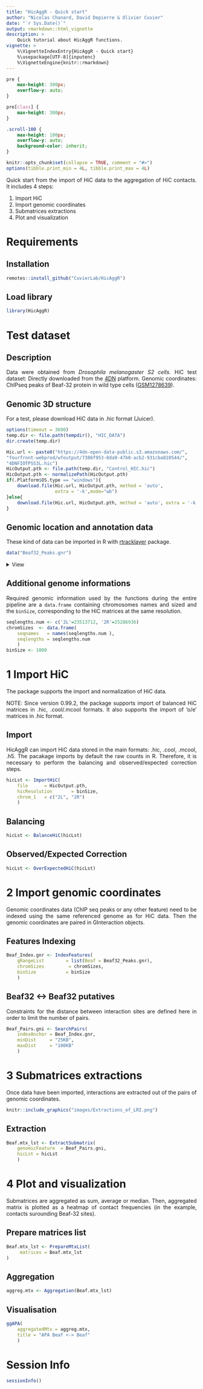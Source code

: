 ```yaml
---
title: "HicAggR - Quick start"
author: "Nicolas Chanard, David Depierre & Olivier Cuvier"
date: "`r Sys.Date()`"
output: rmarkdown::html_vignette
description: >
    Quick tutorial about HicAggR functions.
vignette: >
    %\VignetteIndexEntry{HicAggR - Quick start}
    %\usepackage[UTF-8]{inputenc}
    %\VignetteEngine{knitr::rmarkdown}
---
```

<style>
body {
text-align: justify}
</style>
```css
pre {
    max-height: 300px;
    overflow-y: auto;
}

pre[class] {
    max-height: 300px;
}
```
```css
.scroll-100 {
    max-height: 100px;
    overflow-y: auto;
    background-color: inherit;
}
```
```r
knitr::opts_chunk$set(collapse = TRUE, comment = "#>")
options(tibble.print_min = 4L, tibble.print_max = 4L)
```

Quick start from the import of HiC data to the aggregation of HiC contacts.
It includes 4 steps:

1. Import HiC
2. Import genomic coordinates
3. Submatrices extractions
4. Plot and visualization

# Requirements

## Installation
```r
remotes::install_github("CuvierLab/HicAggR")
```

## Load library
```r
library(HicAggR)
```  

# Test dataset

## Description
Data were obtained from *Drosophila melanogaster S2 cells*.
HiC test dataset: Directly downloaded from the
[4DN](https://data.4dnucleome.org) platform.
Genomic coordinates: ChIPseq peaks of Beaf-32 protein in wild type cells
([GSM1278639](https://www.ncbi.nlm.nih.gov/geo/query/acc.cgi?acc=GSM1278639)).

## Genomic 3D structure
For a test, please download HiC data in .hic format (Juicer).

```r
options(timeout = 3600) 
temp.dir <- file.path(tempdir(), "HIC_DATA")
dir.create(temp.dir)

Hic.url <- paste0("https://4dn-open-data-public.s3.amazonaws.com/",
"fourfront-webprod/wfoutput/7386f953-8da9-47b0-acb2-931cba810544/",
"4DNFIOTPSS3L.hic")
HicOutput.pth <- file.path(temp.dir, "Control_HIC.hic")
HicOutput.pth <- normalizePath(HicOutput.pth)
if(.Platform$OS.type == "windows"){
    download.file(Hic.url, HicOutput.pth, method = 'auto',
                  extra = '-k',mode="wb")
}else{
    download.file(Hic.url, HicOutput.pth, method = 'auto', extra = '-k')
}

```

## Genomic location and annotation data
These kind of data can be imported in R with
[rtracklayer](https://bioconductor.org/packages/release/bioc/html/rtracklayer.html)
package.
```r
data("Beaf32_Peaks.gnr")
```
<details>  
<summary>View</summary>  
```r
Beaf_Peaks.dtf <- Beaf32_Peaks.gnr |> as.data.frame() |> head(n=3L)
Beaf_Peaks.dtf <- Beaf_Peaks.dtf[,-c(4)]
knitr::kable(Beaf_Peaks.dtf[,c(1:4,6,5)],
    col.names = c(
        "seq","start","end","strand",
        "name","score"),
    align  = "rccccc",
    digits = 1
)
```
</details>  

## Additional genome informations
Required genomic information used by the functions during the entire pipeline
are a `data.frame` containing chromosomes names and sized and the `binSize`,
corresponding to the HiC matrices at the same resolution.
```r
seqlengths.num <- c('2L'=23513712, '2R'=25286936)
chromSizes  <- data.frame(
    seqnames   = names(seqlengths.num ), 
    seqlengths = seqlengths.num
    )
binSize <- 1000
```

# 1 Import HiC
The package supports the import and normalization of HiC data.

NOTE: Since version 0.99.2, the package supports import of balanced HiC
matrices in .hic, .cool/.mcool formats.
It also supports the import of 'o/e' matrices in .hic format.

## Import
HicAggR can import HiC data stored in the main formats: .hic, .cool, .mcool,
.h5. The pacakage imports by default the raw counts in R. Therefore,
it is necessary to perform the balancing and observed/expected correction
steps.
```r
hicLst <- ImportHiC(
    file      = HicOutput.pth,
    hicResolution       = binSize,
    chrom_1   = c("2L", "2R")
    )
```

## Balancing
```r
hicLst <- BalanceHiC(hicLst)
```

## Observed/Expected Correction
```r
hicLst <- OverExpectedHiC(hicLst)
```

# 2 Import genomic coordinates
Genomic coordinates data (ChIP seq peaks or any other feature) need to be
indexed using the same referenced genome as for HiC data. Then the genomic
coordinates are paired in GInteraction objects.

## Features Indexing
```r
Beaf_Index.gnr <- IndexFeatures(
    gRangeList        = list(Beaf = Beaf32_Peaks.gnr),
    chromSizes         = chromSizes,
    binSize           = binSize
    )
```

## Beaf32 <-> Beaf32 putatives 
Constraints for the distance between interaction sites are defined here
in order to limit the number of pairs.
```r
Beaf_Pairs.gni <- SearchPairs(
    indexAnchor = Beaf_Index.gnr,
    minDist     = "25KB",
    maxDist     = "100KB"
    )
```

# 3 Submatrices extractions
Once data have been imported, interactions are extracted out of the pairs of
genomic coordinates.

```r
knitr::include_graphics("images/Extractions_of_LRI.png")
```

## Extraction
```r
Beaf.mtx_lst <- ExtractSubmatrix(
    genomicFeature  = Beaf_Pairs.gni,
    hicLst = hicLst
    )
```

# 4 Plot and visualization
Submatrices are aggregated as sum, average or median. Then,
aggregated matrix is plotted as a heatmap of contact frequencies
(in the example, contacts surounding Beaf-32 sites).

## Prepare matrices list
```r
Beaf.mtx_lst <- PrepareMtxList(
     matrices = Beaf.mtx_lst
)
```

## Aggregation
```r
aggreg.mtx <- Aggregation(Beaf.mtx_lst)
```

## Visualisation
```r
ggAPA(
    aggregatedMtx = aggreg.mtx,
    title = "APA Beaf <-> Beaf"
    )
```

# Session Info
```r
sessionInfo()
```
